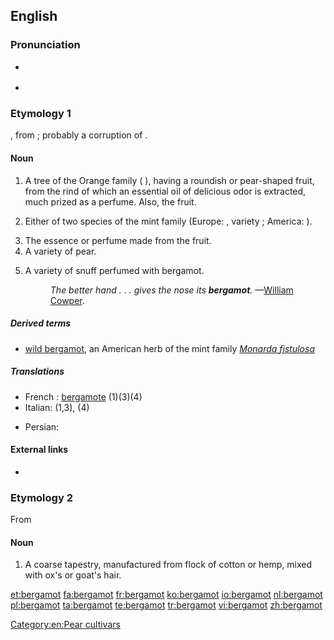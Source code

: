 ==English==

===Pronunciation===
* {{a|US}} {{IPA|/ˈbɝɡəˌmɑt/}}
* {{a|RP}} {{IPA|/ˈbɜːɡəˌmɒt/}}

===Etymology 1===
{{etyl|fr}} {{term|bergamote|lang=fr}}, from {{etyl|it}} {{term|bergamotta|lang=it}}; probably a corruption of {{etyl|tr}} {{term|bey armudu||a lord's pear|lang=tr}}.

====Noun====
{{en-noun|s|-}}

# {{botany}} A tree of the Orange family ({{taxlink|Citrus|genus}} {{taxlink|bergamia|epithet}}), having a roundish or pear-shaped fruit, from the rind of which an essential oil of delicious odor is extracted, much prized as a perfume. Also, the fruit. 
# {{botany}} Either of two species of the mint family (Europe: {{term|Mentha|genus}} {{taxlink|aquatica|epithet}}, variety {{taxlink|glabrata|variety epithet}}; America: {{taxlink|Monarda|genus}} {{taxlink|didyma|epithet}}).
# The essence or perfume made from the fruit.
# A variety of pear.
#: {{rfquotek|Johnson}}
# A variety of snuff perfumed with bergamot.
#: ''The better hand . . . gives the nose its '''bergamot'''.'' —[[w:William Cowper|William Cowper]].

=====Derived terms=====
* [[wild bergamot]], an American herb of the mint family ''[[Monarda fistulosa]]''

=====Translations=====
{{checktrans-top}}
* French : [[bergamote]] (1)(3)(4)
* Italian: {{t-|it|bergamotto|m}} (1,3), {{t-|it|bergamotta|f}} (4)
{{trans-mid}}
* Persian: {{t+|fa|ترنج|tr=toranj|xs=Persian}}
{{trans-bottom}}

====External links====
* {{projectlink|Americana|Bergamot}}

===Etymology 2===
From {{term|Bergamo|lang=it}}

====Noun====
{{en-noun|-|s}}

# A coarse tapestry, manufactured from flock of cotton or hemp, mixed with ox's or goat's hair.

[[Category:en:Pear cultivars]]

[[et:bergamot]]
[[fa:bergamot]]
[[fr:bergamot]]
[[ko:bergamot]]
[[io:bergamot]]
[[nl:bergamot]]
[[pl:bergamot]]
[[ta:bergamot]]
[[te:bergamot]]
[[tr:bergamot]]
[[vi:bergamot]]
[[zh:bergamot]]